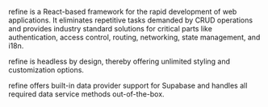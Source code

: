 refine is a React-based framework for the rapid development of web applications. It eliminates repetitive tasks demanded by CRUD operations and provides industry standard solutions for critical parts like authentication, access control, routing, networking, state management, and i18n.

refine is headless by design, thereby offering unlimited styling and customization options.

refine offers built-in data provider support for Supabase and handles all required data service methods out-of-the-box.